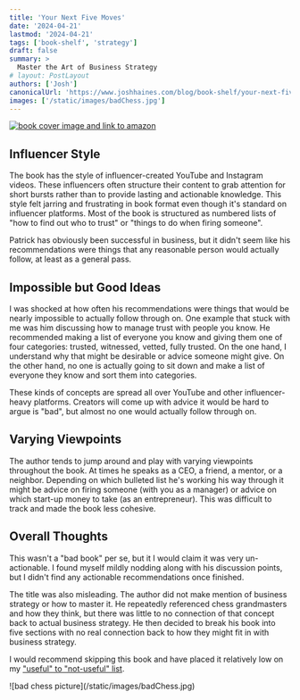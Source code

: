 ```yaml
---
title: 'Your Next Five Moves'
date: '2024-04-21'
lastmod: '2024-04-21'
tags: ['book-shelf', 'strategy']
draft: false
summary: >
  Master the Art of Business Strategy
# layout: PostLayout
authors: ['Josh']
canonicalUrl: 'https://www.joshhaines.com/blog/book-shelf/your-next-five-moves'
images: ['/static/images/badChess.jpg']
---
```


<div className="mx-auto w-1/3">
  <a href="https://www.amazon.com/Your-Next-Five-Moves-Business/dp/1982154810">
    <img
      alt="book cover image and link to amazon"
      src="https://m.media-amazon.com/images/I/41Vds+2gouL._SY445_SX342_.jpg"
    />
  </a>
</div>

## Influencer Style

The book has the style of influencer-created YouTube and Instagram videos. These influencers often structure their content to grab attention for short bursts rather than to provide lasting and actionable knowledge. This style felt jarring and frustrating in book format even though it's standard on influencer platforms. Most of the book is structured as numbered lists of "how to find out who to trust" or "things to do when firing someone".

Patrick has obviously been successful in business, but it didn't seem like his recommendations were things that any reasonable person would actually follow, at least as a general pass.

## Impossible but Good Ideas

I was shocked at how often his recommendations were things that would be nearly impossible to actually follow through on. One example that stuck with me was him discussing how to manage trust with people you know. He recommended making a list of everyone you know and giving them one of four categories: trusted, witnessed, vetted, fully trusted. On the one hand, I understand why that might be desirable or advice someone might give. On the other hand, no one is actually going to sit down and make a list of everyone they know and sort them into categories.

These kinds of concepts are spread all over YouTube and other influencer-heavy platforms. Creators will come up with advice it would be hard to argue is "bad", but almost no one would actually follow through on.

## Varying Viewpoints

The author tends to jump around and play with varying viewpoints throughout the book. At times he speaks as a CEO, a friend, a mentor, or a neighbor. Depending on which bulleted list he's working his way through it might be advice on firing someone (with you as a manager) or advice on which start-up money to take (as an entrepreneur). This was difficult to track and made the book less cohesive.

## Overall Thoughts

This wasn't a "bad book" per se, but it I would claim it was very un-actionable. I found myself mildly nodding along with his discussion points, but I didn't find any actionable recommendations once finished.

The title was also misleading. The author did not make mention of business strategy or how to master it. He repeatedly referenced chess grandmasters and how they think, but there was little to no connection of that concept back to actual business strategy. He then decided to break his book into five sections with no real connection back to how they might fit in with business strategy.

I would recommend skipping this book and have placed it relatively low on my ["useful" to "not-useful" list](/blog/book-shelf).

<div className="-mx-2 flex flex-wrap justify-center overflow-hidden xl:-mx-2">
  <div className="my-1 w-full overflow-hidden px-2 xl:my-1 xl:w-3/4 xl:px-2">
    ![bad chess picture](/static/images/badChess.jpg)
  </div>
</div>
